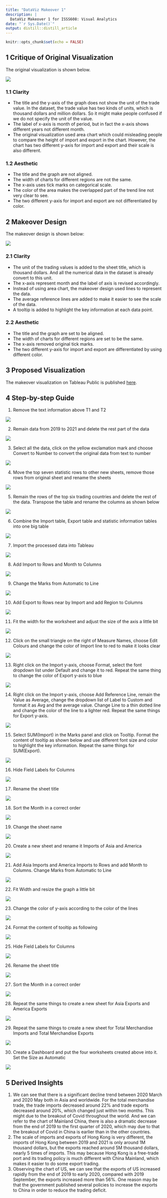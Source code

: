 ```yaml
---
title: "DataViz Makeover 1"
description: |
  DataViz Makeover 1 for ISSS608: Visual Analytics
date: "`r Sys.Date()`"
output: distill::distill_article
---
```


```r
knitr::opts_chunk$set(echo = FALSE)
```

## 1 Critique of Original Visualization
The original visualization is shown below.

![](img/original.jpg)

### 1.1	Clarity
- The title and the y-axis of the graph does not show the unit of the trade value. In the dataset, the trade value has two kinds of units, which is thousand dollars and million dollars. So it might make people confused if we do not specify the unit of the value.
- The label of x-axis is month of period, but in fact the x-axis shows different years not different month.
- The original visualization used area chart which could misleading people to compare the height of import and export in the chart. However, the chart has two different y-axis for import and export and their scale is also different.

### 1.2	Aesthetic
- The title and the graph are not aligned.
- The width of charts for different regions are not the same.
- The x-axis uses tick marks on categorical scale.
- The color of the area makes the overlapped part of the trend line not very clear to see.
- The two different y-axis for import and export are not differentiated by color.

## 2 Makeover Design
The makeover design is shown below:

![](img/design.jpg)

### 2.1	Clarity
- The unit of the trading values is added to the sheet title, which is thousand dollars. And all the numerical data in the dataset is already convert to this unit.
- The x-axis represent month and the label of axis is revised accordingly.
- Instead of using area chart, the makeover design used lines to represent the data.
- The average reference lines are added to make it easier to see the scale of the data.
- A tooltip is added to highlight the key information at each data point.

### 2.2	Aesthetic
- The title and the graph are set to be aligned.
- The width of charts for different regions are set to be the same.
- The x-axis removed original tick marks.
- The two different y-axis for import and export are differentiated by using different color.

## 3 Proposed Visualization
The makeover visualization on Tableau Public is published [here](https://public.tableau.com/app/profile/yingfang.liang/viz/DataViz1_16223744492730/MerchandiseTradeDashboard).

## 4 Step-by-step Guide
1.	Remove the text information above T1 and T2

![](img/1.jpg)

2.	Remain data from 2019 to 2021 and delete the rest part of the data  

![](img/2.jpg)

3.	Select all the data, click on the yellow exclamation mark and choose Convert to Number to convert the original data from text to number

![](img/3.jpg)
 
4.	Move the top seven statistic rows to other new sheets, remove those rows from original sheet and rename the sheets

![](img/4.jpg)
 
5.	Remain the rows of the top six trading countries and delete the rest of the data. Transpose the table and rename the columns as shown below

![](img/5.jpg)
 
6.	Combine the Import table, Export table and statistic information tables into one big table

![](img/6.jpg)
 
7.	Import the processed data into Tableau

![](img/7.jpg)
 
8.	Add Import to Rows and Month to Columns

![](img/8.jpg)
 
9.	Change the Marks from Automatic to Line

![](img/9.jpg)
 
10.	Add Export to Rows near by Import and add Region to Columns

![](img/10.jpg)
 
11.	Fit the width for the worksheet and adjust the size of the axis a little bit

![](img/11.jpg)
 
12.	Click on the small triangle on the right of Measure Names, choose Edit Colours and change the color of Import line to red to make it looks clear

![](img/12.jpg)
 
13.	Right click on the Import y-axis, choose Format, select the font dropdown list under Default and change it to red. Repeat the same thing to change the color of Export y-axis to blue
 
![](img/13.jpg)
 
14.	Right click on the Import y-axis, choose Add Reference Line, remain the Value as Average, change the dropdown list of Label to Custom and format it as Avg and the average value. Change Line to a thin dotted line and change the color of the line to a lighter red. Repeat the same things for Export y-axis.
 
![](img/14.jpg)
 
15.	Select SUM(Import) in the Marks panel and click on Tooltip. Format the content of tooltip as shown below and use different font size and color to highlight the key information. Repeat the same things for SUM(Export).
 
![](img/15.jpg)
 
16.	Hide Field Labels for Columns

![](img/16.jpg)
 
17.	Rename the sheet title

![](img/17.jpg)
 
18.	Sort the Month in a correct order

![](img/18.jpg)
 
19.	Change the sheet name

![](img/19.jpg)
 
20.	Create a new sheet and rename it Imports of Asia and America

![](img/20.jpg)
 
21.	Add Asia Imports and America Imports to Rows and add Month to Columns. Change Marks from Automatic to Line

![](img/21.jpg)
 
22.	Fit Width and resize the graph a little bit

![](img/22.jpg)
 
23.	Change the color of y-axis according to the color of the lines

![](img/23.jpg)
 
24.	Format the content of tooltip as following

![](img/24.jpg)
 
25.	Hide Field Labels for Columns

![](img/25.jpg)
 
26.	Rename the sheet title

![](img/26.jpg)
 
27.	Sort the Month in a correct order

![](img/27.jpg)
 
28.	Repeat the same things to create a new sheet for Asia Exports and America Exports

![](img/28.jpg)
 
29.	Repeat the same things to create a new sheet for Total Merchandise Imports and Total Merchandise Exports

![](img/29.jpg)
 
30.	Create a Dashboard and put the four worksheets created above into it. Set the Size as Automatic

![](img/30.jpg)

## 5 Derived Insights

1.	We can see that there is a significant decline trend between 2020 March and 2020 May both in Asia and worldwide. For the total merchandise trade, the trade imports decreased around 22% and trade exports decreased around 20%, which changed just within two months. This might due to the breakout of Covid throughout the world. And we can refer to the chart of Mainland China, there is also a dramatic decrease from the end of 2019 to the first quarter of 2020, which may due to that the breakout of Covid in China is earlier than in the other countries.
2.	The scale of imports and exports of Hong Kong is very different, the imports of Hong Kong between 2019 and 2021 is only around 1M thousand dollars, but the exports reached around 5M thousand dollars, nearly 5 times of imports. This may because Hong Kong is a free-trade port and its trading policy is much different with China Mainland, which makes it easier to do some export trading.
3.	Observing the chart of US, we can see that the exports of US increased rapidly from the end of 2019 to early 2020, compared with 2019 September, the exports increased more than 56%. One reason may be that the government published several policies to increase the exports to China in order to reduce the trading deficit.
